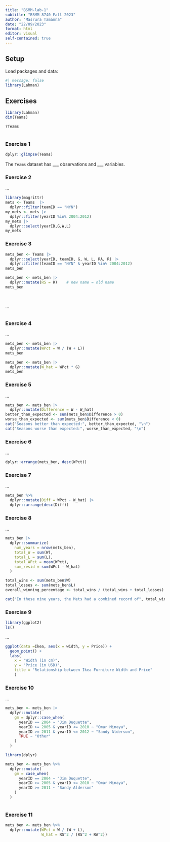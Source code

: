 ```yaml
---
title: "BSMM-lab-1"
subtitle: "BSMM 8740 Fall 2023"
author: "Masrura Tamanna"
date: "22/09/2023"
format: html
editor: visual
self-contained: true
---
```


## Setup

Load packages and data:

```r
#| message: false
library(Lahman)
```

## Exercises

```r
library(Lahman)
dim(Teams)
```

```r
?Teams
```

```r

```

### Exercise 1

```r
dplyr::glimpse(Teams)
```

The `Teams` dataset has \_\_\_ observations and \_\_\_ variables.

### Exercise 2

...

```r
library(magrittr)
mets <- Teams  |>
  dplyr::filter(teamID == "NYN")
my_mets <- mets |>
  dplyr::filter(yearID %in% 2004:2012)
my_mets |>
  dplyr::select(yearID,G,W,L)
my_mets
```

### Exercise 3

```r
mets_ben <- Teams |>
  dplyr::select(yearID, teamID, G, W, L, RA, R) |>
  dplyr::filter(teamID == "NYN" & yearID %in% 2004:2012)
mets_ben
```

```r
mets_ben <- mets_ben |>
  dplyr::mutate(RS = R)    # new name = old name
mets_ben
```

```r

```

```r

```

...

```r

```

### Exercise 4

...

```r
mets_ben <- mets_ben |>
  dplyr::mutate(WPct = W / (W + L))
mets_ben
```

```r
mets_ben <- mets_ben |>
  dplyr::mutate(W_hat = WPct * G)
mets_ben
```

### Exercise 5

...

```r
mets_ben <- mets_ben |>
  dplyr::mutate(Difference = W - W_hat)
better_than_expected <- sum(mets_ben$Difference > 0)
worse_than_expected <- sum(mets_ben$Difference < 0)
cat("Seasons better than expected:", better_than_expected, "\n")
cat("Seasons worse than expected:", worse_than_expected, "\n")
```

### Exercise 6

...

```r
dplyr::arrange(mets_ben, desc(WPct))
```

### Exercise 7

...

```r
mets_ben %>% 
  dplyr::mutate(Diff = WPct - W_hat) |>
  dplyr::arrange(desc(Diff))
```

### Exercise 8

...

```r
mets_ben |>
  dplyr::summarize(
    num_years = nrow(mets_ben), 
    total_W = sum(W), 
    total_L = sum(L), 
    total_WPct = mean(WPct), 
    sum_resid = sum(WPct - W_hat)
  )
```

```r
total_wins <- sum(mets_ben$W)
total_losses <- sum(mets_ben$L)
overall_winning_percentage <- total_wins / (total_wins + total_losses)

cat("In these nine years, the Mets had a combined record of", total_wins, "wins and", total_losses, "losses, for an overall winning percentage of", overall_winning_percentage)
```

### Exercise 9

```r
library(ggplot2)
ls()
```

...

```r
ggplot(data =Ikea, aes(x = width, y = Price)) +
  geom_point() + 
  labs(
    x = "Width (in cm)", 
    y = "Price (in USD)", 
    title = "Relationship between Ikea Furniture Width and Price"
    )
```

### Exercise 10

...

```r
mets_ben <- mets_ben |>
  dplyr::mutate(
    gm = dplyr::case_when(
      yearID == 2004 ~ "Jim Duquette", 
      yearID >= 2005 & yearID <= 2010 ~ "Omar Minaya",
      yearID >= 2011 & yearID <= 2012 ~ "Sandy Alderson", 
      TRUE ~ "Other"
    )
  )
```

```r

library(dplyr)

mets_ben <- mets_ben %>%
  dplyr::mutate(
    gm = case_when(
      yearID == 2004 ~ "Jim Duquette",
      yearID >= 2005 & yearID <= 2010 ~ "Omar Minaya",
      yearID >= 2011 ~ "Sandy Alderson"
    )
  )

```

```{}
```

### Exercise 11

```r
mets_ben <- mets_ben %>%
  dplyr::mutate(WPct = W / (W + L),
                W_hat = RS^2 / (RS^2 + RA^2))

```

```r

```
